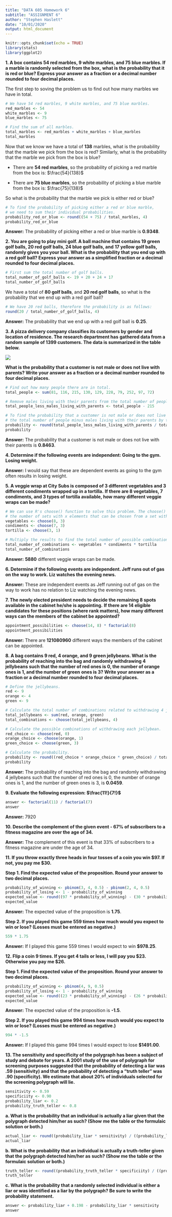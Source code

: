 ```yaml
---
title: "DATA 605 Homework 6"
subtitle: "ASSIGNMENT 6"
author: "Stephen Haslett"
date: "10/01/2020"
output: html_document
---
```


```r
knitr::opts_chunk$set(echo = TRUE)
library(stats)
library(ggplot2)
```

**1. A box contains 54 red marbles, 9 white marbles, and 75 blue marbles. If a marble is randomly selected from the box,**
**what is the probability that it is red or blue? Express your answer as a fraction or a decimal number rounded to four**
**decimal places.**

The first step to soving the problem us to find out how many marbles we have in total.

```r
# We have 54 red marbles, 9 white marbles, and 75 blue marbles.
red_marbles <- 54
white_marbles <- 9
blue_marbles <- 75

# Find the sum of all marbles.
total_marbles <- red_marbles + white_marbles + blue_marbles
total_marbles
```

Now that we know we have a total of **138** marbles, what is the probability that the marble we pick from the box is red?
Similarly, what is the probability that the marble we pick from the box is blue?

- There are **54 red marbles**, so the probability of picking a red marble from the box is: $\frac{54}{138}$

- There are **75 blue marbles**, so the probability of picking a blue marble from the box is: $\frac{75}{138}$

So what is the probability that the marble we pick is either red or blue?

```r
# To find the probability of picking either a red or blue marble,
# we need to sum their individual probabilities.
probability_red_or_blue <- round((54 + 75) / total_marbles, 4)
probability_red_or_blue
```

**Answer:** The probability of picking either a red or blue marble is **0.9348**.


**2. You are going to play mini golf. A ball machine that contains 19 green golf balls, 20 red golf balls, 24 blue golf balls, and**
**17 yellow golf balls, randomly gives you your ball. What is the probability that you end up with a red golf ball? Express**
**your answer as a simplified fraction or a decimal rounded to four decimal places.**

```r
# First sum the total number of golf balls.
total_number_of_golf_balls <- 19 + 20 + 24 + 17
total_number_of_golf_balls
```

We have a total of **80 golf balls**, and **20 red golf balls**, so what is the probability that we end up with a red golf ball?

```r
# We have 20 red balls, therefore the probability is as follows:
round(20 / total_number_of_golf_balls, 4)
```

**Answer:** The probability that we end up with a red golf ball is **0.25**.


**3. A pizza delivery company classifies its customers by gender and location of residence. The research department has**
**gathered data from a random sample of 1399 customers. The data is summarized in the table below.**

![](/Users/stephenhaslett/Data605/gender_table.png)

**What is the probability that a customer is not male or does not live with parents? Write your answer as a fraction or a**
**decimal number rounded to four decimal places.**

```r
# Find out how many people there are in total.
total_people <- sum(81, 116, 215, 130, 129, 228, 79, 252, 97, 72)

# Remove males living with their parents from the total number of people.
total_people_less_males_living_with_parents <- total_people - 215

# To find the probability that a customer is not male or does not live with their parents, we divide
# the total number of people minus males living with their parents by the total number of people.
probability <- round(total_people_less_males_living_with_parents / total_people, 4)
probability
```

**Answer:** The probability that a customer is not male or does not live with their parents is **0.8463**.


**4. Determine if the following events are independent: Going to the gym. Losing weight.**

**Answer:** I would say that these are dependent events as going to the gym often results in losing weight.


**5. A veggie wrap at City Subs is composed of 3 different vegetables and 3 different condiments wrapped up in a tortilla.**
**If there are 8 vegetables, 7 condiments, and 3 types of tortilla available, how many different veggie wraps can be made?**

```r
# We can use R's choose() function to solve this problem. The choose() function calculates
# the number of sets with x elements that can be chosen from a set with k.
vegetables <- choose(8, 3)
condiments <- choose(7, 3)
tortilla <- choose(3, 1)

# Multiply the results to find the total number of possible combinations.
total_number_of_combinations <- vegetables * condiments * tortilla
total_number_of_combinations
```

**Answer:** **5880** different veggie wraps can be made.


**6. Determine if the following events are independent. Jeff runs out of gas on the way to work. Liz watches the evening news.**

**Answer:** These are independent events as Jeff running out of gas on the way to work has no relation to Liz watching the evening news.


**7. The newly elected president needs to decide the remaining 8 spots available in the cabinet he/she is appointing.**
**If there are 14 eligible candidates for these positions (where rank matters), how many different ways can the members**
**of the cabinet be appointed?**

```r
appointment_possibilities <- choose(14, 8) * factorial(8)
appointment_possibilities
```

**Answer:** There are **121080960**  different ways the members of the cabinet can be appointed.


**8. A bag contains 9 red, 4 orange, and 9 green jellybeans. What is the probability of reaching into the bag and randomly**
**withdrawing 4 jellybeans such that the number of red ones is 0, the number of orange ones is 1, and the number of green**
**ones is 3? Write your answer as a fraction or a decimal number rounded to four decimal places.**

```r
# Define the jellybeans.
red <- 9
orange <- 4
green <- 9

# Calculate the total number of combinations related to withdrawing 4 jellybeans.
total_jellybeans <- sum(red, orange, green)
total_combinations <- choose(total_jellybeans, 4)

# Calculate the possible combinations of withdrawing each jellybean.
red_choice <- choose(red, 0)
orange_choice <- choose(orange, 1)
green_choice <- choose(green, 3)

# Calculate the probability.
probability <- round((red_choice * orange_choice * green_choice) / total_combinations, 4)
probability
```

**Answer:** The probability of reaching into the bag and randomly withdrawing 4 jellybeans such that the number of red ones is 0,
the number of orange ones is 1, and the number of green ones is 3, is **0.0459**.


**9. Evaluate the following expression: $\frac{11!}{7!}$**

```r
answer <- factorial(11) / factorial(7)
answer
```

**Answer:** 7920


**10. Describe the complement of the given event - 67% of subscribers to a fitness magazine are over the age of 34.**

**Answer:** The complement of this event is that 33% of subscribers to a fitness magazine are under the age of 34.


**11. If you throw exactly three heads in four tosses of a coin you win $97. If not, you pay me $30.**

**Step 1. Find the expected value of the proposition. Round your answer to two decimal places.**

```r
probability_of_winning <- pbinom(3, 4, 0.5) - pbinom(2, 4, 0.5)
probability_of_losing <- 1 - probability_of_winning
expected_value <- round((97 * probability_of_winning) - (30 * probability_of_losing), 4)
expected_value
```

**Answer:** The expected value of the proposition is **1.75**.


**Step 2. If you played this game 559 times how much would you expect to win or lose? (Losses must be entered as negative.)**

```r
559 * 1.75
```

**Answer:** If I played this game 559 times I would expect to win **$978.25**.


**12. Flip a coin 9 times. If you get 4 tails or less, I will pay you $23. Otherwise you pay me $26.**

**Step 1. Find the expected value of the proposition. Round your answer to two decimal places.**

```r
probability_of_winning <- pbinom(4, 9, 0.5)
probability_of_losing <- 1 - probability_of_winning
expected_value <- round((23 * probability_of_winning) - (26 * probability_of_losing), 4)
expected_value
```

**Answer:** The expected value of the proposition is **-1.5**.


**Step 2. If you played this game 994 times how much would you expect to win or lose? (Losses must be entered as negative.)**

```r
994 * -1.5
```

**Answer:** If I played this game 994 times I would expect to lose **$1491.00**.


**13. The sensitivity and specificity of the polygraph has been a subject of study and debate for years. A 2001 study of the**
**use of polygraph for screening purposes suggested that the probability of detecting a liar was .59 (sensitivity) and that**
**the probability of detecting a "truth teller" was .90 (specificity). We estimate that about 20% of individuals selected for**
**the screening polygraph will lie.**

```r
sensitivity <- 0.59
specificiity <- 0.90
probability_liar <- 0.2
probability_truth_teller <- 0.8
```

**a. What is the probability that an individual is actually a liar given that the polygraph detected him/her as such? (Show**
**me the table or the formulaic solution or both.)**

```r
actual_liar <- round((probability_liar * sensitivity) / ((probability_liar * sensitivity) + (probability_truth_teller * 0.1)), 4)
actual_liar
```

**b. What is the probability that an individual is actually a truth-teller given that the polygraph detected him/her as**
**such? (Show me the table or the formulaic solution or both.)**

```r
truth_teller <- round((probability_truth_teller * specificiity) / ((probability_truth_teller * specificiity) + (probability_liar * 0.41)), 4)
truth_teller
```

**c. What is the probability that a randomly selected individual is either a liar or was identified as a liar by the**
**polygraph? Be sure to write the probability statement.**


```r
answer <- probability_liar + 0.198 - probability_liar * sensitivity
answer
```

